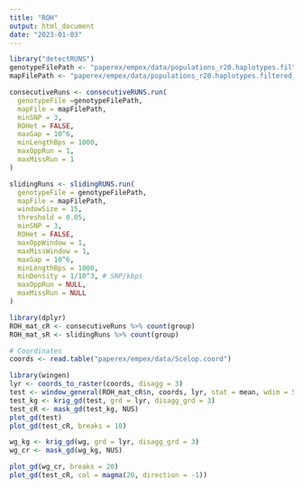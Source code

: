 ```yaml
---
title: "ROH"
output: html_document
date: "2023-01-03"
---
```

```r
library("detectRUNS")
genotypeFilePath <- "paperex/empex/data/populations_r20.haplotypes.filtered_m70_randomSNP.ped"
mapFilePath <- "paperex/empex/data/populations_r20.haplotypes.filtered_m70_randomSNP.map"

consecutiveRuns <- consecutiveRUNS.run(
  genotypeFile =genotypeFilePath,
  mapFile = mapFilePath,
  minSNP = 3,
  ROHet = FALSE,
  maxGap = 10^6,
  minLengthBps = 1000,
  maxOppRun = 1,
  maxMissRun = 1
)

slidingRuns <- slidingRUNS.run(
  genotypeFile = genotypeFilePath, 
  mapFile = mapFilePath, 
  windowSize = 15, 
  threshold = 0.05,
  minSNP = 3, 
  ROHet = FALSE, 
  maxOppWindow = 1, 
  maxMissWindow = 1,
  maxGap = 10^6, 
  minLengthBps = 1000, 
  minDensity = 1/10^3, # SNP/kbps
  maxOppRun = NULL,
  maxMissRun = NULL
) 
```

```r
library(dplyr)
ROH_mat_cR <- consecutiveRuns %>% count(group)
ROH_mat_sR <- slidingRuns %>% count(group)
```
```r
# Coordinates
coords <- read.table("paperex/empex/data/Scelop.coord")

library(wingen)
lyr <- coords_to_raster(coords, disagg = 3)
test <- window_general(ROH_mat_cR$n, coords, lyr, stat = mean, wdim = 5, rarify = TRUE, na.rm = TRUE)
test_kg <- krig_gd(test, grd = lyr, disagg_grd = 3)
test_cR <- mask_gd(test_kg, NUS)
plot_gd(test)
plot_gd(test_cR, breaks = 10)

wg_kg <- krig_gd(wg, grd = lyr, disagg_grd = 3)
wg_cr <- mask_gd(wg_kg, NUS)

plot_gd(wg_cr, breaks = 20)
plot_gd(test_cR, col = magma(20, direction = -1))
```

